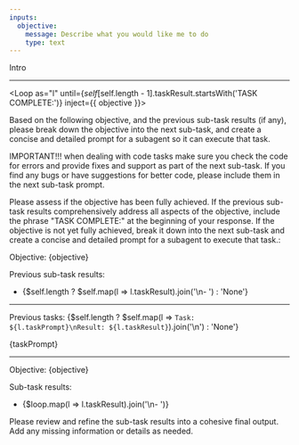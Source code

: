 ```yaml
---
inputs:
  objective:
    message: Describe what you would like me to do
    type: text
---
```


Intro

---

<Loop
  as="l"
  until={$self[$self.length - 1].taskResult.startsWith('TASK COMPLETE:')}
  inject={{ objective }}>

  Based on the following objective, and the previous sub-task results (if any), please break down the objective into the next sub-task, and create a concise and detailed prompt for a subagent so it can execute that task.

  IMPORTANT!!! when dealing with code tasks make sure you check the code for errors and provide fixes and support as part of the next sub-task. If you find any bugs or have suggestions for better code, please include them in the next sub-task prompt.

  Please assess if the objective has been fully achieved. If the previous sub-task results comprehensively address all aspects of the objective, include the phrase "TASK COMPLETE:" at the beginning of your response. If the objective is not yet fully achieved, break it down into the next sub-task and create a concise and detailed prompt for a subagent to execute that task.:

  Objective: {objective}

  Previous sub-task results:
  - {$self.length ? $self.map(l => l.taskResult).join('\n- ') : 'None'}

  <GenerateText as="taskPrompt" model="ollama::llama3.1" />

  ---

  Previous tasks:
  {$self.length ? $self.map(l => `Task: ${l.taskPrompt}\nResult: ${l.taskResult}`).join('\n') : 'None'}

  {taskPrompt}

  <GenerateText as="taskResult" model="ollama::llama3.1" />
</Loop>

---

Objective: {objective}

Sub-task results:
- {$loop.map(l => l.taskResult).join('\n- ')}

Please review and refine the sub-task results into a cohesive final output. Add any missing information or details as needed.

<GenerateText as="final" model="ollama::llama3.1" />
